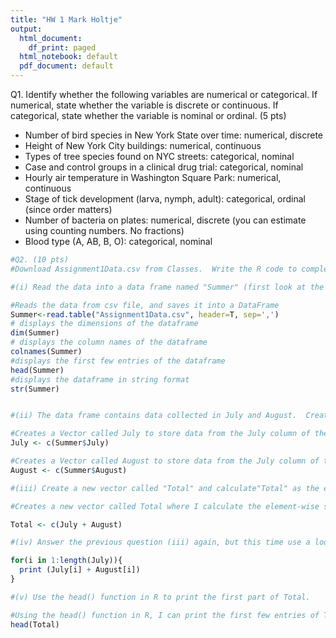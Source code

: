 ---
title: "HW 1 Mark Holtje"
output:
  html_document:
    df_print: paged
  html_notebook: default
  pdf_document: default
---

Q1. Identify whether the following variables are numerical or categorical.  If numerical, state whether the variable is discrete or continuous.  If categorical, state whether the variable is nominal or ordinal. (5 pts)

*  Number of bird species in New York State over time: numerical, discrete
* Height of New York City buildings: numerical, continuous
* Types of tree species found on NYC streets: categorical, nominal
* Case and control groups in a clinical drug trial:   categorical, nominal
* Hourly air temperature in Washington Square Park:  numerical, continuous 
* Stage of tick development (larva, nymph, adult):  categorical, ordinal (since order matters)
* Number of bacteria on plates: numerical, discrete (you can estimate using counting numbers. No fractions)
* Blood type (A, AB, B, O): categorical, nominal

```{r}

#Q2. (10 pts)
#Download Assignment1Data.csv from Classes.  Write the R code to complete the following tasks.  Include comments that explain each line of code (marks will be given for good comments).  Use R notebook/markdown format in RStudio to present both your R code and the resulting output. 

#(i) Read the data into a data frame named "Summer" (first look at the csv file in a text editor to understand the format of a csv file).

#Reads the data from csv file, and saves it into a DataFrame
Summer<-read.table("Assignment1Data.csv", header=T, sep=',') 
# displays the dimensions of the dataframe
dim(Summer) 
# displays the column names of the dataframe
colnames(Summer) 
#displays the first few entries of the dataframe
head(Summer) 
#displays the dataframe in string format
str(Summer) 


#(ii) The data frame contains data collected in July and August.  Create two vectors (July and August) and assign the correct data to each of the vectors.

#Creates a Vector called July to store data from the July column of the Summer Df
July <- c(Summer$July)

#Creates a Vector called August to store data from the July column of the Summer Df
August <- c(Summer$August) 

#(iii) Create a new vector called "Total" and calculate"Total" as the element-wise sum of the July and August vectors (using vector operations, without using a loop).

#Creates a new vector called Total where I calculate the element-wise sum of the July and August vectors (using vector operations, without using a loop)

Total <- c(July + August)

#(iv) Answer the previous question (iii) again, but this time use a loop (for statement) and no vector operations.

for(i in 1:length(July)){ 
  print (July[i] + August[i])
}

#(v) Use the head() function in R to print the first part of Total. 

#Using the head() function in R, I can print the first few entries of Total. 
head(Total)
```

